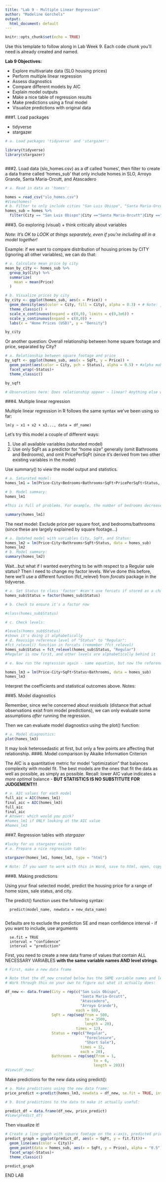 ```yaml
---
title: "Lab 9 - Multiple Linear Regression"
author: "Madeline Gorchels"
output:
  html_document: default
---
```


```r
knitr::opts_chunk$set(echo = TRUE)
```

Use this template to follow along in Lab Week 9. Each code chunk you'll need is already created and named. 

**Lab 9 Objectives:**

- Explore multivariate data (SLO housing prices)
- Perform multiple linear regression
- Assess diagnostics
- Compare different models by AIC
- Explain model outputs
- Make a nice table of regression results
- Make predictions using a final model
- Visualize predictions with original data

###1. Load packages

- tidyverse
- stargazer

```r

# a. Load packages 'tidyverse' and 'stargazer':

library(tidyverse)
library(stargazer)



```

###2. Load data (slo_homes.csv) as a df called 'homes', then filter to create a data frame called 'homes_sub' that only include homes in SLO, Arroyo Grande, Santa Maria-Orcutt, and Atascadero

```r

# a. Read in data as 'homes':

homes = read_csv("slo_homes.csv")
#View(homes)
# b. Filter to only include cities "San Luis Obispo", "Santa Maria-Orcutt", "Atascadero", and "Arroyo Grande", and call this new subset 'homes_sub':
homes_sub = homes %>% 
  filter(City == "San Luis Obispo"|City =="Santa Maria-Orcutt"|City =="Atascadero"|City == "Arroyo Grande")

```

###3. Go exploring (visual) + think critically about variables

*Note: It's OK to LOOK at things separately, even if you're including all in a model together!*

Example: if we want to compare distribution of housing prices by CITY (ignoring all other variables), we can do that:

```r

# a. Calculate mean price by city
mean_by_city <- homes_sub %>% 
  group_by(City) %>% 
  summarize(
    mean = mean(Price)
  )

# b. Visualize prices by city
by_city <- ggplot(homes_sub, aes(x = Price)) +
  geom_density(aes(color = City, fill = City), alpha = 0.3) + # Note: just to show what the geom_violin shows
  theme_classic() +
  scale_x_continuous(expand = c(0,0), limits = c(0,3e6)) +
  scale_y_continuous(expand = c(0,0)) +
  labs(x = "Home Prices (USD)", y = "Density")

by_city

```

Or another question: Overall relationship between home square footage and price, separated by City? 

```r

# a. Relationship between square footage and price
by_sqft <- ggplot(homes_sub, aes(x = SqFt, y = Price)) +
  geom_point(aes(color = City, pch = Status), alpha = 0.5) + #alpha makes it slightly tanspartent 
  facet_wrap(~Status)+
  theme_classic()

by_sqft

# Observations here: Does relationship appear ~ linear? Anything else we can pick out re: trends, outliers, etc.? What is the general trend? Any outliers? Is there reason enough for us to omit it?

```

###4. Multiple linear regression

Multiple linear regression in R follows the same syntax we've been using so far: 

    lm(y ~ x1 + x2 + x3..., data = df_name)
    
Let's try this model a couple of different ways: 

(1) Use all available variables (saturated model) 
(2) Use only SqFt as a predictor for "home size" generally (omit Bathrooms and Bedrooms), and omit PricePerSqFt (since it's derived from two other existing variables in the model)

Use summary() to view the model output and statistics.

```r

# a. Saturated model: 
homes_lm1 = lm(Price~City+Bedrooms+Bathrooms+SqFt+PricePerSqFt+Status, data = homes_sub)

# b. Model summary:
homes_lm1

#This is full of problems. For example, the number of bedrooms decreases the price. Also not being forclosed decreases the price. 

summary(homes_lm1)
```

The next model: Exclude price per square foot, and bedrooms/bathrooms (since these are largely explained by square footage...)

```r

# a. Updated model with variables City, SqFt, and Status:
homes_lm2 = lm(Price~City+Bathrooms+SqFt+Status, data = homes_sub)
homes_lm2
# b. Model summary:
summary(homes_lm2)
```

Wait...but what if I wanted everything to be with respect to a Regular sale status? Then I need to change my factor levels. We've done this before, here we'll use a different function (fct_relevel) from *forcats* package in the tidyverse. 

```r

# a. Set Status to class 'factor' #can't use forcats if stored as a character 
homes_sub$Status = factor(homes_sub$Status)

# b. Check to ensure it's a factor now

#class(homes_sub$Status)

# c. Check levels:

#levels(homes_sub$Status)
#shows it's doing it alphabetically 
# d. Reassign reference level of "Status" to "Regular":
#fct_relevel() function in forcats (remember ?fct_relevel)
homes_sub$Status = fct_relevel(homes_sub$Status, "Regular")
#Regular is now first, and other levels are alphabetically behind it

# e. Now run the regression again - same equation, but now the reference level is different (Status = Regular): 

homes_lm3 = lm(Price~City+SqFt+Status+Bathrooms, data = homes_sub)
homes_lm3


```

Interpret the coefficients and statistical outcomes above. 
Notes: 

###5. Model diagnostics

Remember, since we're concerned about *residuals* (distance that actual observations exist from model predictions), we can only evaluate some assumptions *after* running the regression. 

Then we can evaluate model diagnostics using the plot() function:

```r

# a. Model diagnostics:
plot(homes_lm3)
```
It may look heterosedastic at first, but only a few points are affecting that relationship. 
###6. Model comparison by Akaike Information Criterion

The AIC is a quantitative metric for model "optimization" that balances complexity with model fit. The best models are the ones that fit the data as well as possible, as simply as possible. Recall: lower AIC value indicates a *more optimal* balance - **BUT STATISTICS IS NO SUBSTITUTE FOR JUDGEMENT!!!**

```r

# a. AIC values for each model
full_aic = AIC(homes_lm1)
final_aic = AIC(homes_lm3)
full_aic
final_aic
# Answer: which would you pick? 
#homes_lm1 if ONLY looking at the AIC value 
#homes_lm3

```

###7. Regression tables with *stargazer*

```r
#lucky for us stargazer exists 
# a. Prepare a nice regression table:

stargazer(homes_lm1, homes_lm3, type = "html")

# Note: If you want to work with this in Word, save to html, open, copy and paste into Word. 

```

###8. Making predictions

Using your final selected model, predict the housing price for a range of home sizes, sale status, and city. 

The predict() function uses the following syntax:

      predict(model_name, newdata = new_data_name)
      
Defaults are to exclude the prediction SE and mean confidence interval - if you want to include, use arguments

      se.fit = TRUE
      interval = "confidence" 
      interval = "prediction"

First, you need to create a new data frame of values that contain ALL NECESSARY VARIABLES **with the same variable names AND level strings**.

```r

# First, make a new data frame

# Note that the df_new created below has the SAME variable names and level strings as the original model data (otherwise R won't know how to use it...)
# Work through this on your own to figure out what it actually does:

df_new <- data.frame(City = rep(c("San Luis Obispo",
                                  "Santa Maria-Orcutt",
                                  "Atascadero",
                                  "Arroyo Grande"), 
                                each = 60), 
                     SqFt = rep(seq(from = 500,
                                    to = 3500, 
                                    length = 20), 
                                times = 12), 
                     Status = rep(c("Regular",
                                    "Foreclosure",
                                    "Short Sale"), 
                                  times = 12, 
                                  each = 20),
                     Bathrooms = rep(seq(from = 1,
                                        to = 6,
                                        length = 20)))
#View(df_new)

```

Make predictions for the new data using predict():

```r

# a. Make predictions using the new data frame:
price_predict <-predict(homes_lm3, newdata = df_new, se.fit = TRUE, interval = "confidence")

# b. Bind predictions to the data to make it actually useful:

predict_df = data.frame(df_new, price_predict)
#View(predict_df)

```

Then visualize it!

```r

# Create a line graph with square footage on the x-axis, predicted price on y-axis, with color dependent on City and facet_wrapped by sale status (follow along):
predict_graph = ggplot(predict_df, aes(x = SqFt, y = fit.fit))+
  geom_line(aes(color = City))+
  geom_point(data = homes_sub, aes(x = SqFt, y = Price), alpha = "0.5")+
  facet_wrap(~Status)+
  theme_classic()

predict_graph
```

END LAB